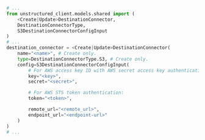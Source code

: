 ```python Python SDK
# ...
from unstructured_client.models.shared import (
    <Create|Update>DestinationConnector,
    DestinationConnectorType,
    S3DestinationConnectorConfigInput
)
# ...
destination_connector = <Create|Update>DestinationConnector(
    name="<name>", # Create only.
    type=DestinationConnectorType.S3, # Create only.
    config=S3DestinationConnectorConfigInput(
        # For AWS access key ID with AWS secret access key authentication:
        key="<key>", 
        secret="<secret>", 

        # For AWS STS token authentication:
        token="<token>", 

        remote_url="<remote_url>",
        endpoint_url="<endpoint-url>"
    )
)
# ...
```